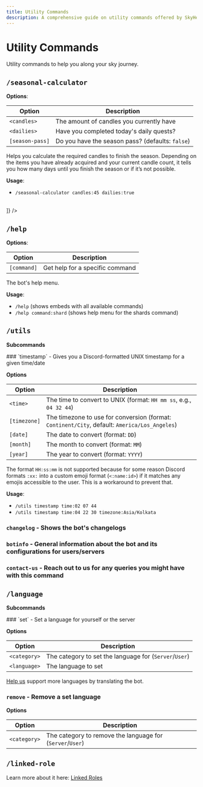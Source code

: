 ```yaml
---
title: Utility Commands
description: A comprehensive guide on utility commands offered by SkyHelper bot
---
```



# Utility Commands

Utility commands to help you along your sky journey.

## `/seasonal-calculator`

**Options**:

| Option          | Description                                      |
| --------------- | ------------------------------------------------ |
| `<candles>`     | The amount of candles you currently have         |
| `<dailies>`     | Have you completed today's daily quests?         |
| `[season-pass]` | Do you have the season pass? (defaults: `false`) |

Helps you calculate the required candles to finish the season. Depending on the items you have already acquired and your current candle count, it tells you how many days until you finish the season or if it’s not possible.

**Usage**:

- `/seasonal-calculator candles:45 dailies:true`

<br />
<CollapsibleGallery headingText="Examples" images={[
    {src: '/utilities/calculator.gif', alt: "Seasonal Calculator", caption: "Seasonal Calculator"}

]} />

## `/help`

**Options**:

| Option      | Description                     |
| ----------- | ------------------------------- |
| `[command]` | Get help for a specific command |

The bot's help menu.

**Usage**:

- `/help` (shows embeds with all available commands)
- `/help command:shard` (shows help menu for the shards command)

## `/utils`

**Subcommands**

<Steps>
### `timestamp` - Gives you a Discord-formatted UNIX timestamp for a given time/date

**Options**

| Option       | Description                                                                                   |
| ------------ | --------------------------------------------------------------------------------------------- |
| `<time>`     | The time to convert to UNIX (format: `HH mm ss`, e.g., `04 32 44`)                            |
| `[timezone]` | The timezone to use for conversion (format: `Continent/City`, default: `America/Los_Angeles`) |
| `[date]`     | The date to convert (format: `DD`)                                                            |
| `[month]`    | The month to convert (format: `MM`)                                                           |
| `[year]`     | The year to convert (format: `YYYY`)                                                          |

<Callout type="info">The format `HH:ss:mm` is not supported because for some reason Discord formats `:xx:` into a custom emoji format (`<:name:id>`) if it matches any emojis accessible to the user. This is a workaround to prevent that.</Callout>

**Usage**:

- `/utils timestamp time:02 07 44`
- `/utils timestamp time:04 22 30 timezone:Asia/Kolkata`

### `changelog` - Shows the bot's changelogs

### `botinfo` - General information about the bot and its configurations for users/servers

### `contact-us` - Reach out to us for any queries you might have with this command

</Steps>

## `/language`

**Subcommands**

<Steps>
### `set` - Set a language for yourself or the server

**Options**

| Option       | Description                                            |
| ------------ | ------------------------------------------------------ |
| `<category>` | The category to set the language for (`Server`/`User`) |
| `<language>` | The language to set                                    |

<Callout type="info">[Help us](/pages/translating) support more languages by translating the bot.</Callout>

### `remove` - Remove a set language

**Options**

| Option       | Description                                               |
| ------------ | --------------------------------------------------------- |
| `<category>` | The category to remove the language for (`Server`/`User`) |

</Steps>

## `/linked-role`

Learn more about it here: [Linked Roles](/linked-role/about)
